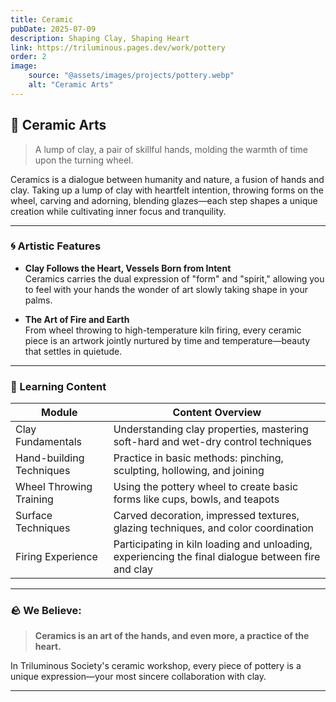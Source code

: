```yaml
---
title: Ceramic
pubDate: 2025-07-09
description: Shaping Clay, Shaping Heart
link: https://triluminous.pages.dev/work/pottery
order: 2
image:
    source: "@assets/images/projects/pottery.webp"
    alt: "Ceramic Arts"
---
```


## 🏺 Ceramic Arts

> A lump of clay, a pair of skillful hands, molding the warmth of time upon the turning wheel.

Ceramics is a dialogue between humanity and nature, a fusion of hands and clay. Taking up a lump of clay with heartfelt intention, throwing forms on the wheel, carving and adorning, blending glazes—each step shapes a unique creation while cultivating inner focus and tranquility.

---

### 🌀 Artistic Features

- **Clay Follows the Heart, Vessels Born from Intent**  
  Ceramics carries the dual expression of "form" and "spirit," allowing you to feel with your hands the wonder of art slowly taking shape in your palms.

- **The Art of Fire and Earth**  
  From wheel throwing to high-temperature kiln firing, every ceramic piece is an artwork jointly nurtured by time and temperature—beauty that settles in quietude.

---

### 🧶 Learning Content

| Module | Content Overview |
|--------|------------------|
| Clay Fundamentals | Understanding clay properties, mastering soft-hard and wet-dry control techniques |
| Hand-building Techniques | Practice in basic methods: pinching, sculpting, hollowing, and joining |
| Wheel Throwing Training | Using the pottery wheel to create basic forms like cups, bowls, and teapots |
| Surface Techniques | Carved decoration, impressed textures, glazing techniques, and color coordination |
| Firing Experience | Participating in kiln loading and unloading, experiencing the final dialogue between fire and clay |

---

### 🪨 We Believe:

> **Ceramics is an art of the hands, and even more, a practice of the heart.**

In Triluminous Society's ceramic workshop, every piece of pottery is a unique expression—your most sincere collaboration with clay.

---